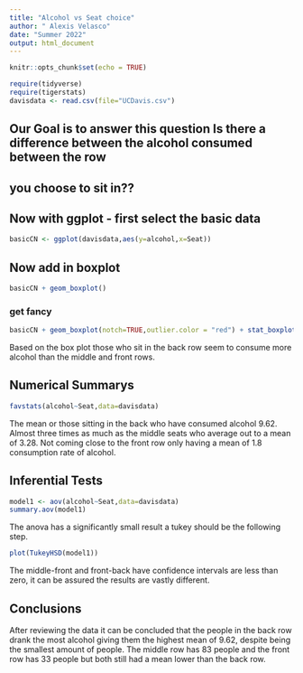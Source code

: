 ```yaml
---
title: "Alcohol vs Seat choice"
author: " Alexis Velasco"
date: "Summer 2022"
output: html_document
---
```


```r
knitr::opts_chunk$set(echo = TRUE)
```

```r
require(tidyverse)
require(tigerstats)
davisdata <- read.csv(file="UCDavis.csv")
```
## Our Goal is to answer this question Is there a difference between the alcohol consumed between the row
## you choose to sit in??

## Now with ggplot - first select the basic data

```r
basicCN <- ggplot(davisdata,aes(y=alcohol,x=Seat))
```
## Now add in boxplot

```r
basicCN + geom_boxplot()
```
  
  
### get fancy  

```r
basicCN + geom_boxplot(notch=TRUE,outlier.color = "red") + stat_boxplot(geom ='errorbar') + labs(title="Fancy notch boxplot \n with 2 lines")
```

Based on the box plot those who sit in the back row seem to consume more alcohol than the middle and front rows. 

## Numerical Summarys 

```r
favstats(alcohol~Seat,data=davisdata)
```

The mean or those sitting in the back who have consumed alcohol 9.62. Almost three times as much as the middle seats who average out to a mean of 3.28. Not coming close to the front row only having a mean of 1.8 consumption rate of alcohol. 

## Inferential Tests

```r
model1 <- aov(alcohol~Seat,data=davisdata)
summary.aov(model1)
```

The anova has a significantly small result a tukey should be the following step. 

```r
plot(TukeyHSD(model1))
```
The middle-front and front-back have confidence intervals are less than zero, it can be assured the results are vastly different.

## Conclusions

After reviewing the data it can be concluded that the people in the back row drank the most alcohol giving them the highest mean of 9.62, despite being the smallest amount of people. The middle row has 83 people and the front row has 33 people but both still had a mean lower than the back row. 
